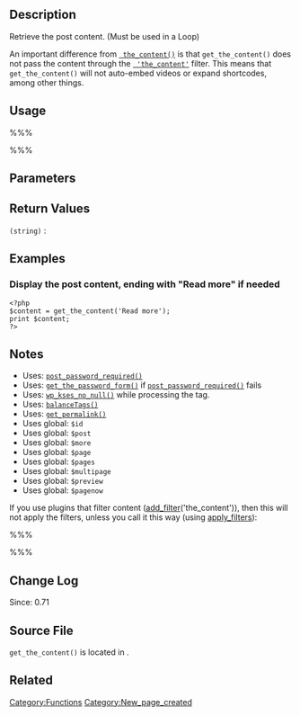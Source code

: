 {{Languages|
{{en|Function Reference/get the content}}
{{ja|関数リファレンス/get_the_content}}
{{zh-cn|get the content}}
}}
== Description ==
Retrieve the post content. (Must be used in a Loop)

An important difference from <tt>[[Function_Reference/the_content | the_content()]]</tt> is that <tt>get_the_content()</tt> does not pass the content through the <tt>[[Plugin_API/Filter_Reference/the_content | 'the_content']]</tt> filter. This means that <tt>get_the_content()</tt> will not auto-embed videos or expand shortcodes, among other things.

== Usage ==
%%%<?php get_the_content( $more_link_text, $stripteaser ) ?>%%%

== Parameters ==
{{Parameter|$more_link_text|string|Content for when there is more text.|optional|null}}
{{Parameter|$stripteaser|boolean|Strip teaser content before the more text.|optional|false}}

== Return Values ==
; <tt>(string)</tt> : 

== Examples ==
=== Display the post content, ending with "Read more" if needed ===
<pre>
<?php
$content = get_the_content('Read more');
print $content;
?>
</pre>

== Notes ==
* Uses: [[Function_Reference/post_password_required|<tt>post_password_required()</tt>]]
* Uses: [[Function_Reference/get_the_password_form|<tt>get_the_password_form()</tt>]] if [[Function_Reference/post_password_required|<tt>post_password_required()</tt>]] fails
* Uses: [[Function_Reference/wp_kses_no_null|<tt>wp_kses_no_null()</tt>]] while processing the <!--more--> tag.
* Uses: [[Function_Reference/balanceTags|<tt>balanceTags()</tt>]]
* Uses: [[Template_Tags/get_permalink|<tt>get_permalink()</tt>]]
* Uses global: <tt>$id</tt>
* Uses global: <tt>$post</tt>
* Uses global: <tt>$more</tt>
* Uses global: <tt>$page</tt>
* Uses global: <tt>$pages</tt>
* Uses global: <tt>$multipage</tt>
* Uses global: <tt>$preview</tt>
* Uses global: <tt>$pagenow</tt>

If you use plugins that filter content ([[Function_Reference/add_filter|add_filter]]('the_content')), then this will not apply the filters, unless you call it this way (using [[Function_Reference/apply_filters|apply_filters]]):

%%%<?php apply_filters('the_content',get_the_content( $more_link_text, $stripteaser, $more_file )) ?>%%%

== Change Log ==
Since: 0.71

== Source File ==
<tt>get_the_content()</tt> is located in {{Trac|wp-includes/post-template.php|tags/{{CurrentVersion}}|235}}.

== Related ==
<!--
    To Do:
    Need to find related functions.
    Need to create groups of functions and create templates to add them to a page quickly.
    Some functions may be related to many groups of functions.
-->

{{Tag Footer}}

[[Category:Functions]]
[[Category:New_page_created]]